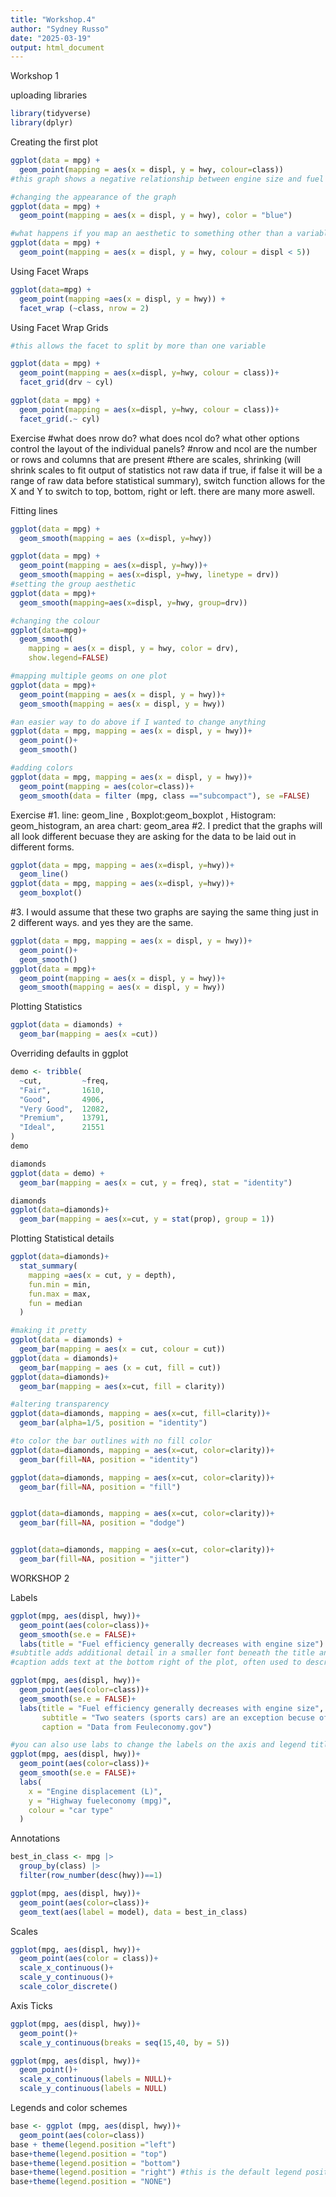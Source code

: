 ```yaml
---
title: "Workshop.4"
author: "Sydney Russo"
date: "2025-03-19"
output: html_document
---
```


Workshop 1

uploading libraries
```r
library(tidyverse)
library(dplyr)
```


Creating the first plot
```r
ggplot(data = mpg) + 
  geom_point(mapping = aes(x = displ, y = hwy, colour=class))
#this graph shows a negative relationship between engine size and fuel efficiency

#changing the appearance of the graph
ggplot(data = mpg) +
  geom_point(mapping = aes(x = displ, y = hwy), color = "blue")

#what happens if you map an aesthetic to something other than a variable name
ggplot(data = mpg) +
  geom_point(mapping = aes(x = displ, y = hwy, colour = displ < 5))
```

Using Facet Wraps
```r
ggplot(data=mpg) + 
  geom_point(mapping =aes(x = displ, y = hwy)) +
  facet_wrap (~class, nrow = 2)
```

Using Facet Wrap Grids
```r
#this allows the facet to split by more than one variable

ggplot(data = mpg) + 
  geom_point(mapping = aes(x=displ, y=hwy, colour = class))+
  facet_grid(drv ~ cyl)

ggplot(data = mpg) + 
  geom_point(mapping = aes(x=displ, y=hwy, colour = class))+
  facet_grid(.~ cyl)
```

Exercise
#what does nrow do? what does ncol do? what other options control the layout of the individual panels?
#nrow and ncol are the number or rows and columns that are present
#there are scales, shrinking (will shrink scales to fit output of statistics not raw data if true, if false it will be a range of raw data before statistical summary), switch function allows for the X and Y to switch to top, bottom, right or left. there are many more aswell.


Fitting lines
```r
ggplot(data = mpg) +
  geom_smooth(mapping = aes (x=displ, y=hwy))

ggplot(data = mpg) +
  geom_point(mapping = aes(x=displ, y=hwy))+
  geom_smooth(mapping = aes(x=displ, y=hwy, linetype = drv))
#setting the group aesthetic
ggplot(data = mpg)+
  geom_smooth(mapping=aes(x=displ, y=hwy, group=drv))

#changing the colour
ggplot(data=mpg)+
  geom_smooth(
    mapping = aes(x = displ, y = hwy, color = drv),
    show.legend=FALSE)

#mapping multiple geoms on one plot
ggplot(data = mpg)+
  geom_point(mapping = aes(x = displ, y = hwy))+
  geom_smooth(mapping = aes(x = displ, y = hwy))

#an easier way to do above if I wanted to change anything
ggplot(data = mpg, mapping = aes(x = displ, y = hwy))+
  geom_point()+
  geom_smooth()

#adding colors
ggplot(data = mpg, mapping = aes(x = displ, y = hwy))+
  geom_point(mapping = aes(color=class))+
  geom_smooth(data = filter (mpg, class =="subcompact"), se =FALSE)
```

Exercise
#1. line: geom_line  , Boxplot:geom_boxplot  , Histogram: geom_histogram, an area chart: geom_area
#2. I predict that the graphs will all look different becuase they are asking for the data to be laid out in different forms.
```r
ggplot(data = mpg, mapping = aes(x=displ, y=hwy))+
  geom_line()
ggplot(data = mpg, mapping = aes(x=displ, y=hwy))+
  geom_boxplot()
```

#3. I would assume that these two graphs are saying the same thing just in 2 different ways. and yes they are the same.

```r
ggplot(data = mpg, mapping = aes(x = displ, y = hwy))+
  geom_point()+
  geom_smooth()
ggplot(data = mpg)+
  geom_point(mapping = aes(x = displ, y = hwy))+
  geom_smooth(mapping = aes(x = displ, y = hwy))
```


Plotting Statistics
```r
ggplot(data = diamonds) +
  geom_bar(mapping = aes(x =cut))
```

Overriding defaults in ggplot
```r
demo <- tribble(
  ~cut,         ~freq,
  "Fair",       1610,
  "Good",       4906,
  "Very Good",  12082,
  "Premium",    13791,
  "Ideal",      21551
)
demo

diamonds
ggplot(data = demo) +
  geom_bar(mapping = aes(x = cut, y = freq), stat = "identity")

diamonds
ggplot(data=diamonds)+
  geom_bar(mapping = aes(x=cut, y = stat(prop), group = 1))

```

Plotting Statistical details
```r
ggplot(data=diamonds)+
  stat_summary(
    mapping =aes(x = cut, y = depth),
    fun.min = min,
    fun.max = max,
    fun = median
  )

#making it pretty
ggplot(data = diamonds) +
  geom_bar(mapping = aes(x = cut, colour = cut))
ggplot(data = diamonds)+
  geom_bar(mapping = aes (x = cut, fill = cut))
ggplot(data=diamonds)+
  geom_bar(mapping = aes(x=cut, fill = clarity))

#altering transparency
ggplot(data=diamonds, mapping = aes(x=cut, fill=clarity))+
  geom_bar(alpha=1/5, position = "identity")

#to color the bar outlines with no fill color
ggplot(data=diamonds, mapping = aes(x=cut, color=clarity))+
  geom_bar(fill=NA, position = "identity")

ggplot(data=diamonds, mapping = aes(x=cut, color=clarity))+
  geom_bar(fill=NA, position = "fill")


ggplot(data=diamonds, mapping = aes(x=cut, color=clarity))+
  geom_bar(fill=NA, position = "dodge")


ggplot(data=diamonds, mapping = aes(x=cut, color=clarity))+
  geom_bar(fill=NA, position = "jitter")

```



WORKSHOP 2

Labels
```r
ggplot(mpg, aes(displ, hwy))+
  geom_point(aes(color=class))+
  geom_smooth(se.e = FALSE)+
  labs(title = "Fuel efficiency generally decreases with engine size")
#subtitle adds additional detail in a smaller font beneath the title and caption adds text at the bottom right of the plot
#caption adds text at the bottom right of the plot, often used to describe the source of the data

ggplot(mpg, aes(displ, hwy))+
  geom_point(aes(color=class))+
  geom_smooth(se.e = FALSE)+
  labs(title = "Fuel efficiency generally decreases with engine size",
       subtitle = "Two seaters (sports cars) are an exception becuse of their light weight",
       caption = "Data from Feuleconomy.gov")

#you can also use labs to change the labels on the axis and legend titles         
ggplot(mpg, aes(displ, hwy))+
  geom_point(aes(color=class))+
  geom_smooth(se.e = FALSE)+
  labs(
    x = "Engine displacement (L)",
    y = "Highway fueleconomy (mpg)",
    colour = "car type"
  )

```

Annotations
```r
best_in_class <- mpg |>
  group_by(class) |>
  filter(row_number(desc(hwy))==1)

ggplot(mpg, aes(displ, hwy))+
  geom_point(aes(color=class))+
  geom_text(aes(label = model), data = best_in_class)
```

Scales
```r
ggplot(mpg, aes(displ, hwy))+
  geom_point(aes(color = class))+
  scale_x_continuous()+
  scale_y_continuous()+
  scale_color_discrete()
```

Axis Ticks
```r
ggplot(mpg, aes(displ, hwy))+
  geom_point()+
  scale_y_continuous(breaks = seq(15,40, by = 5))

ggplot(mpg, aes(displ, hwy))+
  geom_point()+
  scale_x_continuous(labels = NULL)+
  scale_y_continuous(labels = NULL)
```

Legends and color schemes
```r
base <- ggplot (mpg, aes(displ, hwy))+
  geom_point(aes(color=class))
base + theme(legend.position ="left")
base+theme(legend.position = "top")
base+theme(legend.position = "bottom")
base+theme(legend.position = "right") #this is the default legend position
base+theme(legend.position = "NONE")
```





